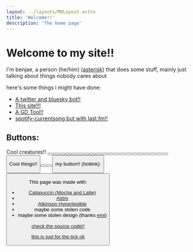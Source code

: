 ```yaml
---
layout: ../layouts/MDLayout.astro
title: 'Welcome!!'
description: 'The home page'
---
```


# Welcome to my site!!
I'm benjae, a person <span style="color: var(--peach)">(he/him)</span> [(asterisk)](https://pronouns.cc/@benjae) that does some stuff, mainly just talking about things nobody cares about

<Yuuka />

here's some things i might have done:

- [A twitter and bluesky bot!!](https://github.com/benjiae/fangame-takes-bot)
- [This site!!!](https://benjae.nekoweb.org)
- [A GD Tool!!](https://github.com/benjiae/gd-icon-swapper)
- [spotify-currentsong but with last.fm!!](https://github.com/benjiae/lastfm-currentsong)

## Buttons:

Cool creatures!!
<Button image="https://i.frizzbees.dev/lF4Cr7AY7xVk.png" href="https://frizzbees.dev" alt="frizzbees.dev"/>
<Button image="https://max.nekoweb.org/images/button.png" href="https://max.nekoweb.org" alt="max's apartment"/>
<Button image="/assets/buttons/dev.png" href="https://tengu.space" alt="tengu.space"/>
<Button image="https://gra.phite.ro/badge.png" href="https://gra.phite.ro" alt="gra.phite.ro"/>
<Button image="/assets/buttons/LunaBTN.png" href="https://lunakitpi.pages.gay/" alt="luna"/>
<Button image="https://lunahd.neocities.org/assets/88x31/me.png" href="https://lunahd.neocities.org/" alt="miku"/>
<Button image="/assets/buttons/jadedesoto.png" href="https://jadedesoto.pages.gay" alt="Jade"/>
<Button image="/assets/buttons/sugar.gif" href="https://sugar.pages.gay/" alt="sugar's serene place"/>
<Button image="https://winter.entities.org.uk/buttons/self.png" href="https://winter.entities.org.uk" alt="winter :3"/>
<Button image="/assets/buttons/vocelia.gif" href="http://vocelia.fufufu.moe" alt="vocelia"/>
<Button image="/assets/buttons/catwithaclarinet.png" href="https://blog.catwithaclari.net" alt="ChloeCat"/>
<Button image="https://synth.download/assets/buttons/sneexy_cat.png" href="https://synth.download/" alt="sneexy" />
<Button image="/assets/buttons/kate.png" href="https://gayest.gay/" alt="kate is gay catgirl" />
<Button image="https://sophari.org/img/sophari.gif" href="https://sophari.org" alt="Sophari.org" />
<Button image="https://maxy.top/static/maxybutton.png" href="https://maxy.top" alt="max is eepy" />
<Button image="https://mystie.nya.pub/st/img/mystie_btn.png" href="https://mystie.nya.pub/" alt="mystie" />
<Button image="https://girlthi.ng/~thermia/img/88x31/thermia.gif" href="https://girlthi.ng/~thermia/" alt="~thermia" />
<Button image="https://guigui.aerocity.site/88x31/guigui.png" href="https://guigui.aerocity.site" alt="#Guigui" />
<Button image="/assets/buttons/nyx.webp" href="https://nyx.fsky.io/" alt="Nyx" />
<Button image="/assets/buttons/latte.webp" href="https://lattemacchiato.dev/" alt="Latte" />
<Button image="https://sillyivy.nekoweb.org/button.gif" href="https://cosyivy.xyz/" alt="ivy" />

Cool things!!
<Button image="https://nekoweb.org/assets/buttons/button11.gif" href="https://nekoweb.org" alt="Nekoweb, the net is for the cats" />
<Button image="https://social.nekoweb.org/images/nekowebcafe.png" href="https://social.nekoweb.org" alt="Nekoweb Cafe" />
<Button image="/assets/buttons/akkowtf.png" href="https://akko.wtf" alt="Luna Nova" />

my button!! (hotlink):
<Button image="/assets/buttons/benjae.png" href="https://benjae.nekoweb.org" alt="benjae!!!" title="benjae!!!" />

This page was made with:
- [Catppuccin (Mocha and Latte)](https://github.com/catppuccin)
- [Astro](https://astro.build/)
- [Atkinson Hyperlegible](https://www.brailleinstitute.org/freefont)
- maybe some stolen code
- maybe some stolen design (thanks [emi](https://garnix.dev))

[check the source code!!](https://github.com/benjiae/page)

<a href="https://plasmatrap.com/@benjae" rel="me">this is just for the tick ok</a>